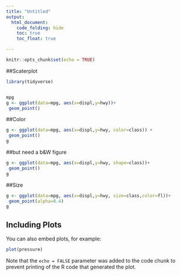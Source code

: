 ```yaml
---
title: "Untitled"
output:
  html_document:
    code_folding: hide
    toc: true
    toc_float: true

---
```


```r
knitr::opts_chunk$set(echo = TRUE)
```



##Scaterplot
```r
library(tidyverse)


mpg
g <- ggplot(data=mpg, aes(x=displ,y=hwy))+
 geom_point()

```
##Color
```r
g <- ggplot(data=mpg, aes(x=displ,y=hwy, color=class)) +
 geom_point()
g

```
##but need a b&W figure
```r
g <- ggplot(data=mpg, aes(x=displ,y=hwy, shape=class))+
 geom_point()
g

```
##Size
```r
g <- ggplot(data=mpg, aes(x=displ,y=hwy, size=class,color=fl))+
 geom_point(alpha=0.4)
g
```

## Including Plots

You can also embed plots, for example:

```r
plot(pressure)
```

Note that the `echo = FALSE` parameter was added to the code chunk to prevent printing of the R code that generated the plot.
